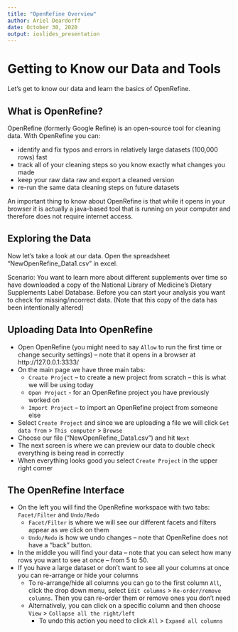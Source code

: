 ```yaml
---
title: "OpenRefine Overview"
author: Ariel Deardorff
date: October 30, 2020
output: ioslides_presentation
---
```


# Getting to Know our Data and Tools

Let's get to know our data and learn the basics of OpenRefine. 

## What is OpenRefine?

OpenRefine (formerly Google Refine) is an open-source tool for cleaning data. With OpenRefine you can:

- identify and fix typos and errors in relatively large datasets (100,000 rows) fast
- track all of your cleaning steps so you know exactly what changes you made
- keep your raw data raw and export a cleaned version
- re-run the same data cleaning steps on future datasets

An important thing to know about OpenRefine is that while it opens in your browser it is actually a java-based tool that is running on your computer and therefore does not require internet access.

## Exploring the Data 

Now let's take a look at our data. Open the spreadsheet “NewOpenRefine_Data1.csv” in excel. 

Scenario: You want to learn more about different supplements over time so have downloaded a copy of the National Library of Medicine’s Dietary Supplements Label Database. Before you can start your analysis you want to check for missing/incorrect data. (Note that this copy of the data has been intentionally altered)

## Uploading Data Into OpenRefine

- Open OpenRefine (you might need to say `Allow` to run the first time or change security settings) – note that it opens in a browser at http://127.0.0.1:3333/
- On the main page we have three main tabs: 
    + `Create Project` – to create a new project from scratch – this is what we will be using today
    + `Open Project` - for an OpenRefine project you have previously worked on
    + `Import Project` – to import an OpenRefine project from someone else 
- Select `Create Project` and since we are uploading a file we will click `Get data from` > `This computer` > `Browse`
- Choose our file ("NewOpenRefine_Data1.csv") and hit `Next`
- The next screen is where we can preview our data to double check everything is being read in correctly 
- When everything looks good you select `Create Project` in the upper right corner 

## The OpenRefine Interface

- On the left you will find the OpenRefine workspace with two tabs: `Facet/Filter` and `Undo/Redo`
    + `Facet/Filter` is where we will see our different facets and filters appear as we click on them
    + `Undo/Redo` is how we undo changes – note that OpenRefine does not have a “back” button.
- In the middle you will find your data – note that you can select how many rows you want to see at once – from 5 to 50.
- If you have a large dataset or don’t want to see all your columns at once you can re-arrange or hide your columns
    + To re-arrange/hide all columns you can go to the first column `All`, click the drop down menu, select `Edit columns` > `Re-order/remove columns`. Then you can re-order them or remove ones you don’t need
    + Alternatively, you can click on a specific column and then choose `View` > `Collapse all the right/left`
      - To undo this action you need to click `All` > `Expand all columns`
